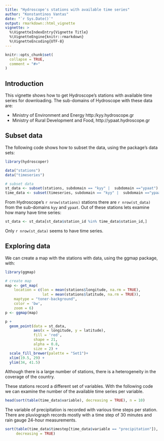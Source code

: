 ```yaml
---
title: "Hydroscope's stations with available time series"
author: "Konstantinos Vantas"
date: "`r Sys.Date()`"
output: rmarkdown::html_vignette
vignette: >
  %\VignetteIndexEntry{Vignette Title}
  %\VignetteEngine{knitr::rmarkdown}
  %\VignetteEncoding{UTF-8}
---
```


```r
knitr::opts_chunk$set(
  collapse = TRUE,
  comment = "#>"
)
```

## Introduction

This vignette shows how to get Hydroscope's stations with available time series for downloading.
The sub-domains of Hydroscope with these data are:

* Ministry of Environment and Energy http:/kyy.hydroscope.gr
* Ministry of Rural Development and Food, http://ypaat.hydroscope.gr

## Subset data

The following code shows how to subset the data, using the package's data sets:

```r
library(hydroscoper)

data("stations")
data("timeseries")

# subset data
st_data <- subset(stations, subdomain == "kyy" |  subdomain =="ypaat")
time_data <- subset(timeseries, subdomain == "kyy" |  subdomain =="ypaat")
```

From Hydroscope's `r nrow(stations)` stations there are `r nrow(st_data)` from the sub-domains `kyy` and `ypaat`. Out of these stations lets examine how many have time series:

```r
st_data <- st_data[st_data$station_id %in% time_data$station_id,]
```

Only `r nrow(st_data)` seems to have time series.

## Exploring data

We can create a map with the stations with data, using the ggmap package, with:

```r

library(ggmap)

# create map
map <- get_map(
    location = c(lon = mean(stations$longitude, na.rm = TRUE),
                 lat = mean(stations$latitude, na.rm = TRUE)),
    maptype = "toner-background",
    color = 'bw',
    zoom = 6)
p <- ggmap(map)

p +
  geom_point(data = st_data,
             aes(x = longitude, y = latitude),
             fill = 'red',
             shape = 21,
             alpha = 0.8,
             size = 2) +
  scale_fill_brewer(palette = "Set1")+
  xlim(19.5, 29) +
  ylim(34, 41.5)
```

Although there is a large number of stations, there is a heterogeneity in the coverage of the country.

These stations record a different set of variables. With the following code we can examine the number of the available time series per variable.

```r
head(sort(table(time_data$variable), decreasing = TRUE), n = 10)

```

The variable of precipitation is recorded with various time steps per station. There are pluviograph records mostly with a time step of 30 minutes and rain gauge 24-hour measurements.

```r
sort(table(time_data$timestep[time_data$variable == "precipitation"]), 
     decreasing = TRUE)
```



